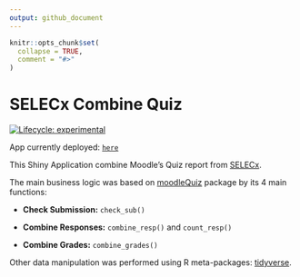 ```yaml
---
output: github_document
---
```


<!-- README.md is generated from README.Rmd. Please edit that file -->

```r
knitr::opts_chunk$set(
  collapse = TRUE,
  comment = "#>"
)
```

# SELECx Combine Quiz

<!-- badges: start -->

[![Lifecycle: experimental](https://img.shields.io/badge/lifecycle-experimental-orange.svg)](https://lifecycle.r-lib.org/articles/stages.html#experimental)

<!-- badges: end -->

App currently deployed: [`here`](https://si-physio-intern.shinyapps.io/SELECx_combine_quiz/)

This Shiny Application combine Moodle's Quiz report from [SELECx](http://selecx.si.mahidol.ac.th).

The main business logic was based on [moodleQuiz](https://github.com/Lightbridge-KS/moodleQuiz) package by its 4 main functions:

-   **Check Submission:** `check_sub()`

-   **Combine Responses:** `combine_resp()` and `count_resp()`

-   **Combine Grades:** `combine_grades()`

Other data manipulation was performed using R meta-packages: [tidyverse](https://www.tidyverse.org).
